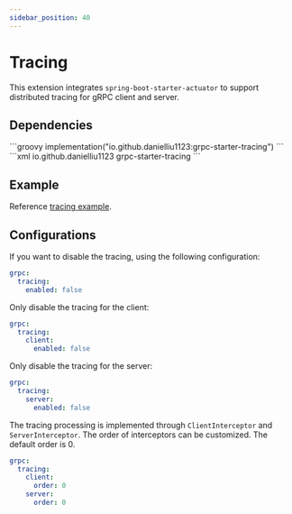 ```yaml
---
sidebar_position: 40
---
```



# Tracing

This extension integrates `spring-boot-starter-actuator` to support distributed tracing for gRPC client and server.

## Dependencies

<Tabs>
    <TabItem value="gradle" label="Gradle">
        ```groovy
        implementation("io.github.danielliu1123:grpc-starter-tracing")
        ```
    </TabItem>
    <TabItem value="maven" label="Maven">
        ```xml
        <dependency>
            <groupId>io.github.danielliu1123</groupId>
            <artifactId>grpc-starter-tracing</artifactId>
        </dependency>
        ```
    </TabItem>
</Tabs>

## Example

Reference [tracing example](https://github.com/DanielLiu1123/grpc-starter/tree/main/examples/tracing).

## Configurations

If you want to disable the tracing, using the following configuration:

```yaml
grpc:
  tracing:
    enabled: false
```

Only disable the tracing for the client:

```yaml
grpc:
  tracing:
    client:
      enabled: false
```

Only disable the tracing for the server:

```yaml
grpc:
  tracing:
    server:
      enabled: false
```

The tracing processing is implemented through `ClientInterceptor` and `ServerInterceptor`.
The order of interceptors can be customized.
The default order is 0.

```yaml
grpc:
  tracing:
    client:
      order: 0
    server:
      order: 0
```
